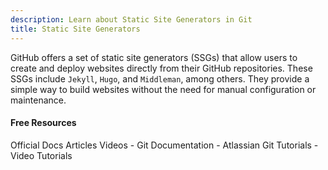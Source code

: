 ```yaml
---
description: Learn about Static Site Generators in Git
title: Static Site Generators
---
```


GitHub offers a set of static site generators (SSGs) that allow users to create and deploy websites directly from their GitHub repositories. These SSGs include `Jekyll`, `Hugo`, and `Middleman`, among others. They provide a simple way to build websites without the need for manual configuration or maintenance.

#### Free Resources

<Tabs defaultValue="official">
<TabsList>
<TabsTrigger value="official">Official Docs</TabsTrigger>
<TabsTrigger value="article">Articles</TabsTrigger>
<TabsTrigger value="video">Videos</TabsTrigger>
</TabsList>

<TabsContent value="official">
- <Link href="https://git-scm.com/docs">Git Documentation</Link>
</TabsContent>
<TabsContent value="article">
- <Link href="https://www.atlassian.com/git/tutorials">Atlassian Git Tutorials</Link>
</TabsContent>
<TabsContent value="video">
- <Link href="https://www.youtube.com/results?search_query=git+static-site-generators+tutorial">Video Tutorials</Link>
</TabsContent>
</Tabs>

<Outlet path="5-github/basics/static-site-generators" />
